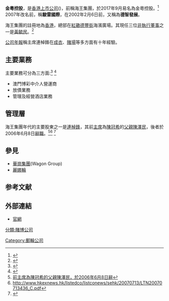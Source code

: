 '''金粵控股'''，是[[香港|香港]][[上市公司|上市公司]]({{sehk|0070}})，前稱海王集團，於2017年9月易名為金粵控股。<ref>{{Cite web |url=http://hk.on.cc/hk/bkn/cnt/finance/20171003/mobile/bkn-20171003121524686-1003_00842_001.html |title=海王集團易名金粵控股 2017-10-03 東方網 |accessdate=2018-07-17 |archive-date=2018-07-17 |archive-url=https://web.archive.org/web/20180717100424/http://hk.on.cc/hk/bkn/cnt/finance/20171003/mobile/bkn-20171003121524686-1003_00842_001.html |dead-url=no }}</ref> 2007年改名前，稱'''駿雷國際'''，在2002年2月6日前，又稱為'''德智發展'''。

海王集團的註冊地為[[香港|香港]]，總部在[[紅磡|紅磡]][[德豐街|德豐街]]海濱廣場。其現任三位[[非執行董事|非執行董事]]之一是[[黃毓民|黃毓民]]。<ref>{{cite web |url=http://hk.biz.yahoo.com/p/hk/profile/0070.hk.html |title=存档副本 |accessdate=2008-02-23 |deadurl=yes |archiveurl=https://web.archive.org/web/20070617211437/http://hk.biz.yahoo.com/p/hk/profile/0070.HK.html |archivedate=2007-06-17 }}</ref>

[[公司|公司]][[年報|年報]]稱主席連棹鋒在[[成衣|成衣]]、[[賭場|賭場]]等多方面有十年經驗。

==主要業務==
主要業務可分為三方面:<ref>{{Cite web |url=http://www.richgoldman.com.hk/chi/overview.htm |title=公司簡介 2018-07-18 |accessdate=2018-07-17 |archive-date=2018-07-17 |archive-url=https://web.archive.org/web/20180717183941/http://www.richgoldman.com.hk/chi/overview.htm |dead-url=no }}</ref> <ref>{{Cite web |url=http://www.cnyes.com/hkstock/intro/0070.html |title=鉅亨網 2018-07-18 |accessdate=2018-07-17 |archive-date=2018-07-17 |archive-url=https://web.archive.org/web/20180717183905/http://www.cnyes.com/hkstock/intro/0070.html |dead-url=no }}</ref>                     
* 澳門博彩中介人營運商
* 放債業務
* 管理及經營酒店業務

==管理層==
海王集團年代的主要股東之一是[[連棹鋒|連棹鋒]]，其前[[主席|主席]]為[[陳冠希|陳冠希]]的[[父親|父親]][[陳澤民|陳澤民]]，後者於2006年6月8日[[辭職|辭職]]。<ref>[http://www.hkexnews.hk/listedco/listconews/sehk/20060609/LTN20060609058_C.pdf  前主席為陳冠希的父親陳澤民，於2006年6月8日辭]</ref><ref>http://www.hkexnews.hk/listedco/listconews/sehk/20070713/LTN20070713436_C.pdf </ref> <ref>{{Cite web |url=http://www.hkexnews.hk/listedco/listconews/sehk/20020207/LTN20020207005_C.HTM |title=存档副本 |accessdate=2008-02-23 |archive-date=2019-07-01 |archive-url=https://web.archive.org/web/20190701081624/https://www1.hkexnews.hk/listedco/listconews/sehk/2002/0207/ltn20020207005_c.htm |dead-url=no }}</ref>

==參見==
*[[華崗集團|華崗集團]](Wagon Group)
*[[麗娜輪|麗娜輪]]

==参考文献==
{{reflist}}

==外部連結==
*[http://www.richgoldman.com.hk/chi/index.htm 官網] {{Wayback|url=http://www.richgoldman.com.hk/chi/index.htm |date=20180717124821 }}

[[Category:郵輪公司|Category:郵輪公司]]
[[分類:賭博公司|分類:賭博公司]]
